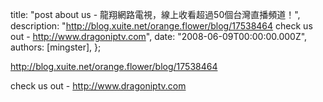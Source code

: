 
  title: "post about us - 龍翔網路電視，線上收看超過50個台灣直播頻道！",
  description: "http://blog.xuite.net/orange.flower/blog/17538464 check us out - http://www.dragoniptv.com",
  date: "2008-06-09T00:00:00.000Z",
  authors: [mingster],
};

<p><a href="http://blog.xuite.net/orange.flower/blog/17538464">http://blog.xuite.net/orange.flower/blog/17538464</a></p>
<p>check us out - <a href="http://www.dragoniptv.com">http://www.dragoniptv.com</a></p>
